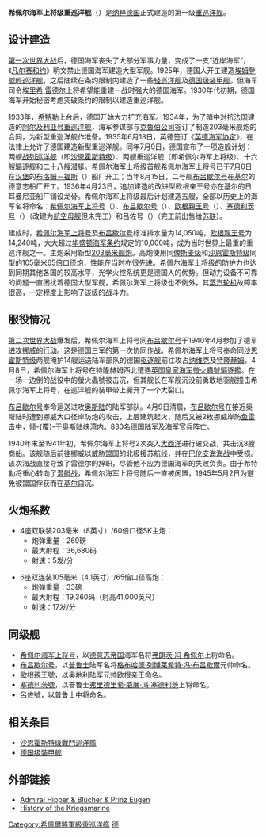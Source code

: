 {{Multiple issues|
{{Unreferenced|time=2020-11-03T05:09:53+00:00}}
{{Overlinked|time=2020-11-03T05:09:53+00:00}}
}}
{{軍艦模板
|名稱= 希佩尔海军上将级 [[File:War_Ensign_of_Germany_1938-1945.svg|30px]]<br /><small>Admiral-Hipper-Klasse</small>
|圖片= [[File:PE_Atomtest_1.jpg|300px]]
|照片說明= 已移交[[美國海軍|美國海軍]]的歐根親王號
|圖片2= 
|照片說明2= 
|艦種= [[重巡洋舰|重巡洋舰]]
|艦名=
|擁有國= [[File:Flag_of_Germany_1933.svg|25px]] [[纳粹德国|纳粹德国]]
|同型= [[希佩尔海军上将号重巡洋舰|希佩尔海军上将号]]<br/>[[布吕歇尔号重巡洋舰|布吕歇尔号]]<br/>[[歐根親王號重巡洋艦|歐根親王号]]<br/>[[塞德利茨号重巡洋舰|塞德利茨号]]<br/>[[吕措号重巡洋舰|呂佐號]]
|前型= 无
|次型= 无
|竣工= 1939年4月25日（希佩尔将军）<br/>1939年9月20日（布吕歇尔）<br/>1940年8月1日（歐根親王）
|結局= 所有同型舰沉没
|基準= 14,050吨/14,240吨（歐根親王）
|滿載= 18,600噸
|長度= 212.5米/217米（歐根親王）
|闊度= 21.8米
|吃水= 7.9米/10.2米（满载）
|引擎= 12具瓦格纳式锅炉<br />3具布洛姆·沃斯式[[蒸汽轮机|蒸汽轮机]]
|出力= 132,000马力
|航速= 33.5节
|續航= 7,000海里（20节）
|乘員= 约1,600人
|艦載機= 3架[[Ar_196|Ar 196]]
|裝備= 建成时：<br />4座双连装[[203毫米SK_C/34型艦炮|203毫米60倍口径SK C/34主炮]]<br />6座双联装[[10.5厘米38年式高射炮|105毫米SK C/33高射炮]]<br />6座双联装37毫米高炮<br />6门[[2厘米_Flak_30/38年式高射炮|20毫米高炮]]<br />4座三联装533毫米鱼雷发射管
|裝甲= 装甲带40-80毫米<br />上甲板30毫米，中甲板30-80毫米<br />炮塔165毫米<br />指挥塔150毫米
}}

'''希佩尔海军上将级重巡洋舰'''（{{lang|de|Admiral-Hipper-Klasse}}）是[[纳粹德国|纳粹德国]]正式建造的第一级[[重巡洋舰|重巡洋舰]]。

==设计建造==
[[第一次世界大战|第一次世界大战]]后，德国海军丧失了大部分军事力量，变成了一支“近岸海军”，《[[凡尔赛和约|凡尔赛和约]]》明文禁止德国海军建造大型军舰。1925年，德国人开工建造[[埃姆登號輕巡洋舰|埃姆登號輕巡洋舰]]，之后陆续在条约限制内建造了一些[[轻巡洋舰|轻巡洋舰]]及[[德国级装甲舰|德国级装甲舰]]。但海军司令[[埃里希·雷德尔|埃里希·雷德尔]]上将希望能重建一战时强大的德国海军。1930年代初期，德国海军开始秘密考虑突破条约的限制以建造重巡洋舰。

1933年，[[希特勒|希特勒]]上台后，德国开始大力扩充海军。1934年，为了暗中对抗[[法国|法国]]建造的[[阿尔及利亚号重巡洋舰|阿尔及利亚号重巡洋舰]]，海军参谋部与[[蒂森克虏伯|克魯伯公司]]签订了制造203毫米舰炮的合同，为新型重巡洋舰作准备。1935年6月18日，英德签订《[[英德海军协定|英德海军协定]]》，在法律上允许了德国建造新型重巡洋舰。同年7月9日，德国宣布了一项造舰计划：两艘[[战列巡洋舰|战列巡洋舰]]（即[[沙恩霍斯特级战列舰|沙恩霍斯特级]]）、两艘重巡洋舰（即希佩尔海军上将级）、十六艘[[驅逐舰|驅逐舰]]和二十八艘[[潜艇|潜艇]]。希佩尔海军上将级首舰希佩尔海军上将号已于7月6日在[[汉堡|汉堡]]的[[布洛姆－福斯|布洛姆－福斯]]（{{lang|de|Blohm & Voss}}）船厂开工；当年8月15日，二号舰[[布吕歇尔号重巡洋舰|布吕歇尔号]]在[[基尔|基尔]]的德意志船厂开工。1936年4月23日，追加建造的改进型欧根亲王号亦在基尔的日耳曼尼亚船厂铺设龙骨。希佩尔海军上将级最后计划建造五艘，全部以历史上的海军名将命名：[[希佩尔将军号重巡洋舰|希佩尔海军上将号]]（{{lang|de|Admiral Hipper}}）、[[布吕歇尔号重巡洋舰|布吕歇尔号]]（{{lang|de|Blücher}}）、[[欧根亲王号重巡洋舰|欧根親王号]]（{{lang|de|Prinz Eugen}}）、[[塞德利茨号重巡洋舰|塞德利茨号]]（{{lang|de|Seydlitz}}）（改建为[[航空母舰|航空母舰]]但未完工）和吕佐号（{{lang|de|Lützow}}）（完工前出售给[[苏联|苏联]]）。

建成时，[[希佩尔将军号重巡洋舰|希佩尔海军上将号]]及[[布吕歇尔号重巡洋舰|布吕歇尔号]]标准排水量为14,050吨，[[欧根亲王号重巡洋舰|欧根親王号]]为14,240吨，大大超过[[华盛顿海军条约|华盛顿海军条约]]规定的10,000吨，成为当时世界上最重的重巡洋舰之一。主炮采用新型[[203毫米SK_C/34型艦炮|203毫米舰炮]]。高炮使用同[[俾斯麦级戰艦|俾斯麦级]]和[[沙恩霍斯特级战列舰|沙恩霍斯特级]]同型的105毫米65倍口径炮，性能在当时亦很先进。希佩尔海军上将级的防护力也达到同期其他各国的较高水平，光学火控系统更是德国人的优势。但动力设备不可靠的问题一直困扰着德国大型军舰，希佩尔海军上将级也不例外，其[[蒸汽轮机|蒸汽轮机]]故障率很高，一定程度上影响了该级的战斗力。

==服役情况==
[[第二次世界大战|第二次世界大战]]爆发后，希佩尔海军上将号同[[布吕歇尔号重巡洋舰|布吕歇尔号]]于1940年4月参加了德军[[威瑟演习作战|进攻挪威的行动]]。这是德国三军的第一次协同作战。希佩尔海军上将号奉命同[[沙恩霍斯特级战列舰|沙恩霍斯特级]]两舰掩护14艘运送陆军部队的德国[[驱逐舰|驱逐舰]]前往攻占[[纳维克|纳维克]]及[[特隆赫姆|特隆赫姆]]。4月8日，希佩尔海军上将号在特隆赫姆西北遭遇[[英国皇家海军|英国皇家海军]][[螢火蟲號驅逐艦|螢火蟲號驅逐艦]]。在一场一边倒的战役中的螢火蟲號被击沉，但其舰长在军舰沉没前勇敢地驱舰撞击希佩尔海军上将号，在巡洋舰的装甲带上撕开了一个大裂口。

[[布吕歇尔号重巡洋舰|布吕歇尔号]]奉命运送进攻[[奥斯陆|奥斯陆]]的陆军部队。4月9日清晨，[[布吕歇尔号重巡洋舰|布吕歇尔号]]在接近奥斯陆时遭到挪威大口径岸防炮的攻击，上层建筑起火，随后又被2枚挪威岸防[[鱼雷|鱼雷]]击中，倾-{覆}-于奥斯陆峡湾内。830名德国陆军及海军官兵阵亡。

1940年末至1941年初，希佩尔海军上将号2次突入[[大西洋|大西洋]]进行破交战，共击沉8艘商船。该舰随后前往挪威以威胁盟国的北极援苏航线，并在[[巴伦支海海战|巴伦支海海战]]中受损。该次海战直接导致了雷德尔的辞职，尽管他不应为德国海军的失败负责。由于希特勒将重心转向了[[无限制潜艇战|潜艇战]]，希佩尔海军上将号随后一直被闲置，1945年5月2日为避免被盟国俘获而在[[基尔|基尔]]自沉。

==火炮系数==
*4座双联装203毫米（8英寸）/60倍口径SK主炮：
**炮弹重量：269磅
**最大射程：36,680码
**射速：5发/分

*6座双连装105毫米（4.1英寸）/65倍口径高炮：
**炮弹重量：33磅
**最大射程：19,360码（射高41,000英尺）
**射速：17发/分

==同级舰==
*[[希佩尔将军号重巡洋舰|希佩尔海军上将号]]，以[[德意志第二帝国|德意志帝国]]海军名将[[弗朗茨·冯·希佩尔|弗朗茨·冯·希佩尔]]上将命名。
*[[布呂歇爾號重巡洋艦|布吕歇尔号]]，以[[普鲁士|普鲁士]]陆军名将[[格布哈德·列博莱希特·冯·布吕歇爾|格布哈德·列博莱希特·冯·布吕歇爾]]元帅命名。
*[[欧根亲王号重巡洋舰|歐根親王號]]，以[[奥地利|奥地利]]陆军元帅[[欧根亲王|欧根亲王]]命名。
*[[塞德利茨號重巡洋艦|塞德利茨號]]，以普鲁士[[弗里德里希·威廉·冯·塞德利茨|弗里德里希·威廉·冯·塞德利茨]]上将命名。
*[[吕措号重巡洋舰|呂佐號]]，以普鲁士{{link-de|路德维希·阿道夫·威廉·冯·吕佐|Ludwig Adolf Wilhelm von Lützow}}中将命名。

==相关条目==
*[[沙恩霍斯特级戰鬥巡洋艦|沙恩霍斯特级戰鬥巡洋艦]]
*[[德国级装甲舰|德国级装甲舰]]

==外部链接==
*[https://web.archive.org/web/20200406195404/http://www.admiral-hipper-class.dk/ Admiral Hipper & Blücher & Prinz Eugen]
*[http://www.german-navy.de/kriegsmarine/ships/heavycruiser/index.html History of the Kriegsmarine] {{Wayback|url=http://www.german-navy.de/kriegsmarine/ships/heavycruiser/index.html |date=20200222223254 }}

{{希佩爾海軍上將級巡洋艦}}
{{二戰德國海軍船艦級別}}
{{德國巡洋艦}}
{{Authority control}}
[[Category:希佩爾將軍級重巡洋艦|Category:希佩爾將軍級重巡洋艦]]
[[Category:重巡洋舰|德]]